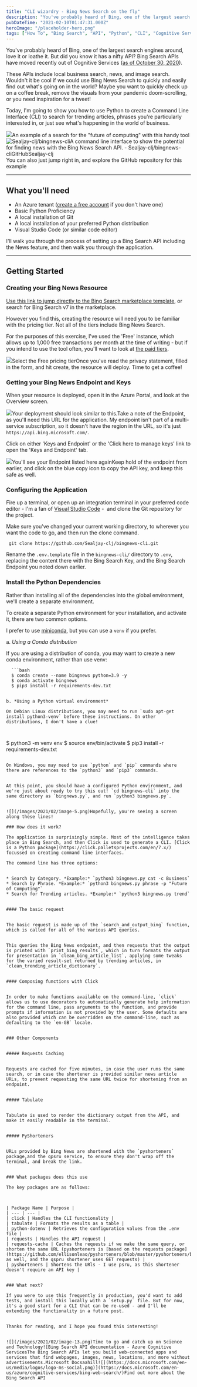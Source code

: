 ```yaml
---
title: "CLI wizardry - Bing News Search on the fly"
description: "You've probably heard of Bing, one of the largest search engines around, love it or loathe it. But did you know it has a nifty API? Bing Search APIs have moved recently out of Cognitive Services (as of October 30, 2020 [https://docs"
pubDateTime: "2021-02-10T01:47:31.000Z"
heroImage: "/placeholder-hero.png"
tags: ["How To", "Bing Search", "API", "Python", "CLI", "Cognitive Services"]
---
```


You've probably heard of Bing, one of the largest search engines around, love it or loathe it. But did you know it has a nifty API? Bing Search APIs have moved recently out of Cognitive Services ([as of October 30, 2020](https://docs.microsoft.com/en-us/azure/cognitive-services/bing-web-search/bing-api-comparison)).

These APIs include local business search, news, and image search. Wouldn't it be cool if we could use Bing News Search to quickly and easily find out what's going on in the world? Maybe you want to quickly check up on a coffee break, remove the visuals from your pandemic doom-scrolling, or you need inspiration for a tweet!

Today, I'm going to show you how to use Python to create a Command Line Interface (CLI) to search for trending articles, phrases you're particularly interested in, or just see what's happening in the world of business.

![](/images/2021/02/image-3.png)An example of a search for the "future of computing" with this handy tool![Sealjay-clj/bingnews-cliA command line interface to show the potential for finding news with the Bing News Search API. - Sealjay-clj/bingnews-cli![](https://github.githubassets.com/favicons/favicon.svg)GitHubSealjay-clj![](https://avatars.githubusercontent.com/u/19361656?s=400&v=4)](https://github.com/Sealjay-clj/bingnews-cli)You can also just jump right in, and explore the GitHub repository for this example

---

## What you'll need

- An Azure tenant ([create a free account](https://azure.microsoft.com/en/free/) if you don't have one)
- Basic Python Proficiency
- A local installation of Git
- A local installation of your preferred Python distribution
- Visual Studio Code (or similar code editor)

I'll walk you through the process of setting up a Bing Search API including the News feature, and then walk you through the application.

---

## Getting Started

### Creating your Bing News Resource

[Use this link to jump directly to the Bing Search marketplace template](https://portal.azure.com/#create/microsoft.bingsearch), or search for Bing Search v7 in the marketplace.

However you find this, creating the resource will need you to be familiar with the pricing tier. Not all of the tiers include Bing News Search.

For the purposes of this exercise, I've used the 'Free' instance, which allows up to 1,000 free transactions per month at the time of writing - but if you intend to use the tool often, you'll want to look at [the paid tiers](https://www.microsoft.com/en-us/bing/apis/pricing).

![](/images/2021/02/image-8.png)Select the Free pricing tierOnce you've read the privacy statement, filled in the form, and hit create, the resource will deploy. Time to get a coffee!

### Getting your Bing News Endpoint and Keys

When your resource is deployed, open it in the Azure Portal, and look at the Overview screen.

![](/images/2021/02/image-14.png)Your deployment should look similar to this.Take a note of the Endpoint, as you'll need this URL for the application. My endpoint isn't part of a multi-service subscription, so it doesn't have the region in the URL, so it's just `https://api.bing.microsoft.com/`.

Click on either 'Keys and Endpoint' or the 'Click here to manage keys' link to open the 'Keys and Endpoint' tab.

![](/images/2021/02/image-10.png)You'll see your Endpoint listed here againKeep hold of the endpoint from earlier, and click on the blue copy icon to copy the API key, and keep this safe as well.

### Configuring the Application

Fire up a terminal, or open up an integration terminal in your preferred code editor - I'm a fan of [Visual Studio Code](https://code.visualstudio.com/) -  and clone the Git repository for the project.

Make sure you've changed your current working directory, to wherever you want the code to go, and then run the clone command.

```
 git clone https://github.com/Sealjay-clj/bingnews-cli.git

```

Rename the `.env.template` file in the `bingnews-cli/` directory to `.env`, replacing the content there with the Bing Search Key, and the Bing Search Endpoint you noted down earlier.

### Install the Python Dependencies

Rather than installing all of the dependencies into the global environment, we'll create a separate environment.

To create a separate Python environment for your installation, and activate it, there are two common options.

I prefer to use [miniconda](https://docs.conda.io/en/latest/miniconda.html), but you can use a `venv` if you prefer.

a. _Using a Conda distribution_

If you are using a distribution of conda, you may want to create a new conda environment, rather than use venv:

````
  ```bash
  $ conda create --name bingnews python=3.9 -y
  $ conda activate bingnews
  $ pip3 install -r requirements-dev.txt
````

```

b. *Using a Python virtual environment*

On Debian Linux distributions, you may need to run `sudo apt-get install python3-venv` before these instructions. On other distributions, I don't have a clue!



```

$ python3 -m venv env
$ source env/bin/activate
$ pip3 install -r requirements-dev.txt

```

On Windows, you may need to use `python` and `pip` commands where there are references to the `python3` and `pip3` commands.


At this point, you should have a configured Python environment, and we're just about ready to try this out! `cd bingnews-cli` into the same directory as `bingnews.py`, and run `python3 bingnews.py`.


![](/images/2021/02/image-5.png)Hopefully, you're seeing a screen along these lines!

### How does it work?

The application is surprisingly simple. Most of the intelligence takes place in Bing Search, and then Click is used to generate a CLI. [Click is a Python package](https://click.palletsprojects.com/en/7.x/) focussed on creating command line interfaces.

The command line has three options:


* Search by Category. *Example:* `python3 bingnews.py cat -c Business`
* Search by Phrase. *Example:* `python3 bingnews.py phrase -p "Future of Computing"`
* Search for Trending articles. *Example:* `python3 bingnews.py trend`


#### The basic request


The basic request is made up of the `search_and_output_bing` function, which is called for all of the various API queries.


This queries the Bing News endpoint, and then requests that the output is printed with `print_bing_results`, which in turn formats the output for presentation in `clean_bing_article_list`, applying some tweaks for the varied result-set returned by trending articles, in `clean_trending_article_dictionary`.


#### Composing functions with Click


In order to make functions available on the command-line, `click` allows us to use decorators to automatically generate help information for the command line, pass arguments to the function, and provide prompts if information is not provided by the user. Some defaults are also provided which can be overridden on the command-line, such as defaulting to the `en-GB` locale.


### Other Components


##### Requests Caching


Requests are cached for five minutes, in case the user runs the same search, or in case the shortener is provided similar news article URLs, to prevent requesting the same URL twice for shortening from an endpoint.


##### Tabulate


Tabulate is used to render the dictionary output from the API, and make it easily readable in the terminal.


##### PyShorteners


URLs provided by Bing News are shortened with the `pyshorteners` package,and the qpsru service, to ensure they don't wrap off the terminal, and break the link.


### What packages does this use

The key packages are as follows:



| Package Name | Purpose |
| --- | --- |
| click | Handles the CLI functionality |
| tabulate | Formats the results as a table |
| python-dotenv | Retrieves the configuration values from the .env file |
| requests | Handles the API request |
| requests-cache | Caches the requests if we make the same query, or shorten the same URL (pyshorteners is [based on the requests package](https://github.com/ellisonleao/pyshorteners/blob/master/pyshorteners/base.py) as well, and the qspru shortener uses GET requests) |
| pyshorteners | Shortens the URls - I use psru, as this shortener doesn't require an API key |


### What next?

If you were to use this frequently in production, you'd want to add tests, and install this locally with a `setup.py` file. But for now, it's a good start for a CLI that can be re-used - and I'll be extending the functionality in a future post.


Thanks for reading, and I hope you found this interesting!


![](/images/2021/02/image-13.png)Time to go and catch up on Science and Technology![Bing Search API documentation - Azure Cognitive ServicesThe Bing Search APIs let you build web-connected apps and services that find webpages, images, news, locations, and more without advertisements.Microsoft Docsaahill![](https://docs.microsoft.com/en-us/media/logos/logo-ms-social.png)](https://docs.microsoft.com/en-us/azure/cognitive-services/bing-web-search/)Find out more about the Bing Search API
```
